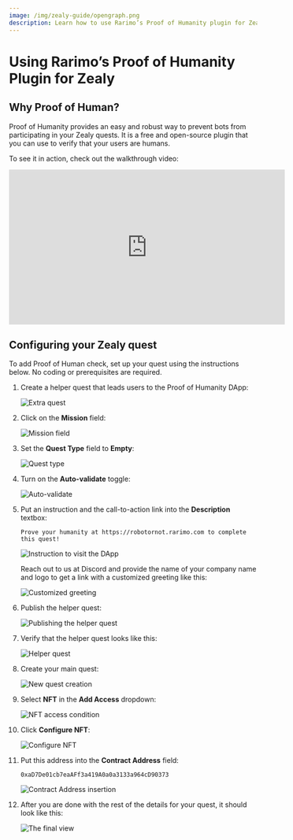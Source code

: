 ```yaml
---
image: /img/zealy-guide/opengraph.png
description: Learn how to use Rarimo’s Proof of Humanity plugin for Zealy to prevent bots from participating in your quests.
---
```


# Using Rarimo’s Proof of Humanity Plugin for Zealy

## Why Proof of Human?

Proof of Humanity provides an easy and robust way to prevent bots from participating in your Zealy quests. It is a free and open-source plugin that you can use to verify that your users are humans.


To see it in action, check out the walkthrough video:

<iframe width="560" height="315" src="https://www.youtube.com/embed/asQ7zOYaKLs?si=hl7D32ZgwuiB3BNv" title="YouTube video player" frameborder="0" allow="accelerometer; autoplay; clipboard-write; encrypted-media; gyroscope; picture-in-picture; web-share" allowfullscreen></iframe>

## Configuring your Zealy quest

To add Proof of Human check, set up your quest using the instructions below. No coding or prerequisites are required.

1. Create a helper quest that leads users to the Proof of Humanity DApp:

    <p><Image img={require('/img/zealy-guide/step-1.png')} alt="Extra quest" /></p>

1. Click on the **Mission** field:

    <p><Image img={require('/img/zealy-guide/step-2.png')} alt="Mission field" /></p>

1. Set the **Quest Type** field to **Empty**:

    <p><Image img={require('/img/zealy-guide/step-3.png')} alt="Quest type" /></p>

1. Turn on the **Auto-validate** toggle:

    <p><Image img={require('/img/zealy-guide/step-4.png')} alt="Auto-validate" /></p>

1. Put an instruction and the call-to-action link into the **Description** textbox:

    ```plain
    Prove your humanity at https://robotornot.rarimo.com to complete this quest!
    ```

    <p><Image img={require('/img/zealy-guide/step-5.png')} alt="Instruction to visit the DApp" /></p>

    Reach out to us at <OutLink href="https://discord.com/channels/1034798419614629908/1034798420713553966/1063164663216484473">Discord</OutLink> and provide the name of your company name and logo to get a link with a customized greeting like this:

    <p><Image img={require('/img/poh-greeting.png')} alt="Customized greeting" /></p>

1. Publish the helper quest:

    <p><Image img={require('/img/zealy-guide/step-6.png')} alt="Publishing the helper quest" /></p>

1. Verify that the helper quest looks like this:

    <p><Image img={require('/img/zealy-guide/step-7.png')} alt="Helper quest" /></p>

1. Create your main quest:

    <p><Image img={require('/img/zealy-guide/step-8.png')} alt="New quest creation" /></p>

1. Select **NFT** in the  **Add Access** dropdown:

    <p><Image img={require('/img/zealy-guide/step-9.png')} alt="NFT access condition" /></p>

1. Click **Configure NFT**:

    <p><Image img={require('/img/zealy-guide/step-10.png')} alt="Configure NFT" /></p>

1. Put this address into the **Contract Address** field:

    ```
    0xaD7De01cb7eaAFf3a419A0a0a3133a964cD90373
    ```

    <p><Image img={require('/img/zealy-guide/step-11.png')} alt="Contract Address insertion" /></p>

1. After you are done with the rest of the details for your quest, it should look like this:

    <p><Image img={require('/img/zealy-guide/step-12.png')} alt="The final view" /></p>
